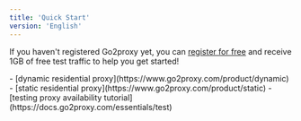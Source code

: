 ```yaml
---
title: 'Quick Start'
version: 'English'
---
```


<Tip>If you haven't registered Go2proxy yet, you can [register for free](https://www.go2proxy.com/register) and receive 1GB of free test traffic to help you get started!</Tip>

<Steps>
  <Step title="log in">
  </Step>
  <Step title="Choose proxy product">
   <Accordion title="Choose appropriate proxy products based on businessneeds">
- [dynamic residential proxy](https://www.go2proxy.com/product/dynamic)
- [static residential proxy](https://www.go2proxy.com/product/static)
</Accordion>
  </Step>
  <Step title="Complete proxy testing">
     <Accordion title="Check the proxy information in My Orders, complete debugging loccally or on the server, and confirm that the proxy IP is available.">
   -  [testing proxy availability tutorial](https://docs.go2proxy.com/essentials/test)
  </Accordion>
  </Step>
  <Step title="Write a collection program to capture">
  </Step>
</Steps>
